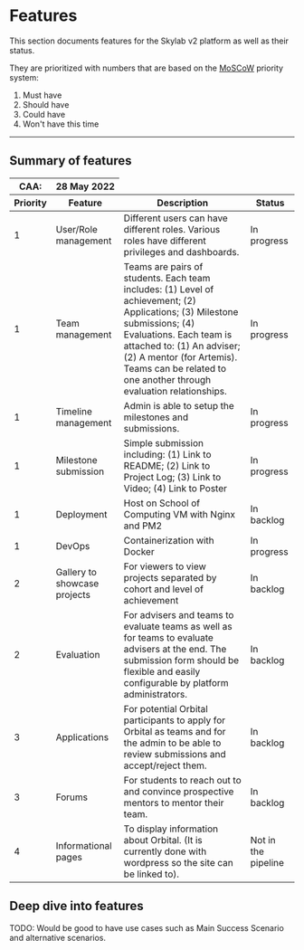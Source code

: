 
<Meta title="Documentation/Features" />

# Features

This section documents features for the Skylab v2 platform as well as their status.

They are prioritized with numbers that are based on the [MoSCoW](https://www.agilebusiness.org/page/ProjectFramework_10_MoSCoWPrioritisation) priority system:

1. Must have
2. Should have
3. Could have
4. Won't have this time

---

## Summary of features

<table>
  <thead>
    <tr>
      <th>CAA:</th>
      <th colspan={3}>28 May 2022</th>
    </tr>
    <tr>
      <th>Priority</th>
      <th>Feature</th>
      <th>Description</th>
      <th>Status</th>
    </tr>
  </thead>
  <tbody>
    <tr>
      <td>1</td>
      <td>User/Role management</td>
      <td>
        Different users can have different roles. Various roles have different
        privileges and dashboards.
      </td>
      <td>In progress</td>
    </tr>
    <tr>
      <td>1</td>
      <td>Team management</td>
      <td>
        Teams are pairs of students. Each team includes: (1) Level of
        achievement; (2) Applications; (3) Milestone submissions; (4)
        Evaluations. Each team is attached to: (1) An adviser; (2) A mentor (for
        Artemis). Teams can be related to one another through evaluation
        relationships.
      </td>
      <td>In progress</td>
    </tr>
    <tr>
      <td>1</td>
      <td>Timeline management</td>
      <td>Admin is able to setup the milestones and submissions.</td>
      <td>In progress</td>
    </tr>
    <tr>
      <td>1</td>
      <td>Milestone submission</td>
      <td>
        Simple submission including: (1) Link to README; (2) Link to Project
        Log; (3) Link to Video; (4) Link to Poster
      </td>
      <td>In progress</td>
    </tr>
    <tr>
      <td>1</td>
      <td>Deployment</td>
      <td>Host on School of Computing VM with Nginx and PM2</td>
      <td>In backlog</td>
    </tr>
    <tr>
      <td>1</td>
      <td>DevOps</td>
      <td>Containerization with Docker</td>
      <td>In progress</td>
    </tr>
    <tr>
      <td>2</td>
      <td>Gallery to showcase projects</td>
      <td>
        For viewers to view projects separated by cohort and level of
        achievement
      </td>
      <td>In backlog</td>
    </tr>
    <tr>
      <td>2</td>
      <td>Evaluation</td>
      <td>
        For advisers and teams to evaluate teams as well as for teams to
        evaluate advisers at the end. The submission form should be flexible and
        easily configurable by platform administrators.
      </td>
      <td>In backlog</td>
    </tr>
    <tr>
      <td>3</td>
      <td>Applications</td>
      <td>
        For potential Orbital participants to apply for Orbital as teams and for
        the admin to be able to review submissions and accept/reject them.
      </td>
      <td>In backlog</td>
    </tr>
    <tr>
      <td>3</td>
      <td>Forums</td>
      <td>
        For students to reach out to and convince prospective mentors to mentor
        their team.
      </td>
      <td>In backlog</td>
    </tr>
    <tr>
      <td>4</td>
      <td>Informational pages</td>
      <td>
        To display information about Orbital. (It is currently done with
        wordpress so the site can be linked to).
      </td>
      <td>Not in the pipeline</td>
    </tr>
  </tbody>
</table>

## Deep dive into features

TODO: Would be good to have use cases such as Main Success Scenario and alternative scenarios.
